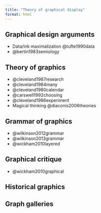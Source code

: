 ```yaml
---
title: "Theory of graphical display"
format: html
---
```


## Graphical design arguments 
+ Data/ink maximalization @tufte1990data
+ @bertin1983semiology

## Theory of graphics

+ @cleveland1987research
+ @cleveland1984many
+ @cleveland1980calendar
+ @carswell1992choosing
+ @cleveland1986experiment
+ Magical thinking @diaconis2006theories

## Grammar of graphics
+ @wilkinson2012grammar
+ @wilkinson2013grammar
+ @wickham2010layered

## Graphical critique
+ @wickham2010graphical

## Historical graphics

## Graph galleries

